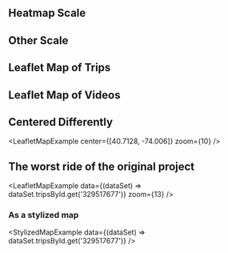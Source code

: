 
## Heatmap Scale

<Scale />

## Other Scale

<Scale scale={interpolateViridis} />

## Leaflet Map of Trips

<LeafletMapExample data="trips" />

## Leaflet Map of Videos

<LeafletMapExample data="videoCoverage" />

## Centered Differently

<LeafletMapExample center={[40.7128, -74.006]} zoom={10} />

## The worst ride of the original project

<LeafletMapExample
  data={(dataSet) => dataSet.tripsById.get('329517677')}
  zoom={13}
/>

### As a stylized map

<StylizedMapExample data={(dataSet) => dataSet.tripsById.get('329517677')} />
